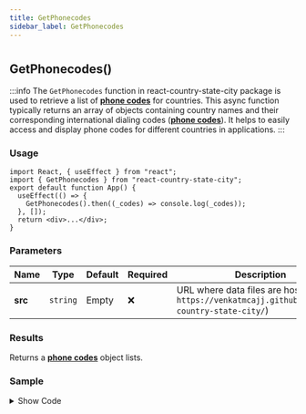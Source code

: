 ```yaml
---
title: GetPhonecodes
sidebar_label: GetPhonecodes
---
```

#
## GetPhonecodes()


:::info
The `GetPhonecodes` function in react-country-state-city package is used to retrieve a list of [**phone codes**](/1.1.11/types/phonecodes) for countries. This async function typically returns an array of objects containing country names and their corresponding international dialing codes ([**phone codes**](/1.1.11/types/phonecodes)). It helps to easily access and display phone codes for different countries in applications.
:::

### Usage

```tsx
import React, { useEffect } from "react";
import { GetPhonecodes } from "react-country-state-city";
export default function App() {
  useEffect(() => {
    GetPhonecodes().then((_codes) => console.log(_codes));
  }, []);
  return <div>...</div>;
}
```

### Parameters

| Name    | Type     | Default | Required | Description                                                                                       |
| ------- | -------- | ------- | -------- | ------------------------------------------------------------------------------------------------- |
| **src** | `string` | Empty   | ❌       | URL where data files are hosted (e.g., `https://venkatmcajj.github.io/react-country-state-city/`) |

### Results

Returns a [**phone codes**](/1.1.11/types/phonecodes) object lists.

### Sample
<details>
  <summary>Show Code</summary>
```tsx
import React, { useState, useEffect } from "react";
import { GetPhonecodes } from "react-country-state-city";

function App() {
  const [phonecode, setPhonecode] = useState(null);
  const [phoncodeList, setPhonecodeList] = useState([]);
  useEffect(() => {
    GetPhonecodes().then((result) => {
      setPhonecodeList(result);
    });
  }, []);
  return (
    <div
      style={{
        border: "1px solid gray",
        borderRadius: "8px",
        padding: "16px",
        marginTop: "16px",
      }}
    >
      <div style={{ maxWidth: "600px", margin: "auto" }}>
        <h6 style={{ marginTop: 10, marginBottom: 5 }}>Mobile</h6>
        <div style={{ display: "flex" }}>
          <select
            onChange={(e) => setPhonecode(e.target.value)}
            value={phonecode}
            style={{ minHeight: 40 }}
          >
            <option value={""}>-- Select --</option>
            {phoncodeList.map((_code) => (
              <option key={_code.id} value={_code.phone_code}>
                +{_code.phone_code}
              </option>
            ))}
          </select>
          <input
            type="tel"
            style={{ width: "100%", minHeight: 40 }}
            placeholder="Mobile no"
          />
        </div>
      </div>
    </div>
  );
}

export default App;

```
</details>
<Phonecodesample />